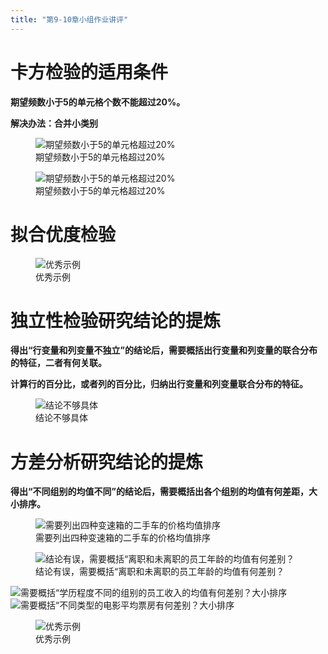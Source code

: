 ```yaml
---
title: "第9-10章小组作业讲评"
---
```


# 卡方检验的适用条件

**期望频数小于5的单元格个数不能超过20%。**

**解决办法：合并小类别**

![期望频数小于5的单元格超过20%](img/case3comment/pic7.png){.lightbox}

![期望频数小于5的单元格超过20%](img/case3comment/pic8.png){.lightbox}

# 拟合优度检验

![优秀示例](img/case3comment/pic3.png){.lightbox}


# 独立性检验研究结论的提炼

**得出“行变量和列变量不独立”的结论后，需要概括出行变量和列变量的联合分布的特征，二者有何关联。**

**计算行的百分比，或者列的百分比，归纳出行变量和列变量联合分布的特征。**



![结论不够具体](img/case3comment/pic4.png){.lightbox}




# 方差分析研究结论的提炼

**得出“不同组别的均值不同”的结论后，需要概括出各个组别的均值有何差距，大小排序。**

![需要列出四种变速箱的二手车的价格均值排序](img/case3comment/pic2.png){.lightbox}

![结论有误，需要概括“离职和未离职的员工年龄的均值有何差别？](img/case3comment/pic5.png){.lightbox}

![需要概括“学历程度不同的组别的员工收入的均值有何差别？大小排序](img/case3comment/pic6.png){.lightbox}
![需要概括“不同类型的电影平均票房有何差别？大小排序](img/case3comment/pic10.png){.lightbox}


![优秀示例](img/case3comment/pic9.png){.lightbox}

